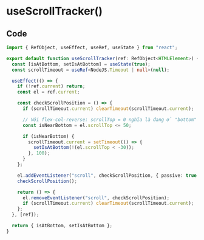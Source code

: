 # useScrollTracker()

## Code

``` useScrollTracker.ts
import { RefObject, useEffect, useRef, useState } from "react";

export default function useScrollTracker(ref: RefObject<HTMLElement>) {
  const [isAtBottom, setIsAtBottom] = useState(true);
  const scrollTimeout = useRef<NodeJS.Timeout | null>(null);

  useEffect(() => {
    if (!ref.current) return;
    const el = ref.current;

    const checkScrollPosition = () => {
      if (scrollTimeout.current) clearTimeout(scrollTimeout.current);

      // Với flex-col-reverse: scrollTop = 0 nghĩa là đang ở "bottom"
      const isNearBottom = el.scrollTop <= 50;

      if (isNearBottom) {
        scrollTimeout.current = setTimeout(() => {
          setIsAtBottom(!(el.scrollTop < -30));
        }, 100);
      }
    };

    el.addEventListener("scroll", checkScrollPosition, { passive: true });
    checkScrollPosition();

    return () => {
      el.removeEventListener("scroll", checkScrollPosition);
      if (scrollTimeout.current) clearTimeout(scrollTimeout.current);
    };
  }, [ref]);

  return { isAtBottom, setIsAtBottom };
}
```